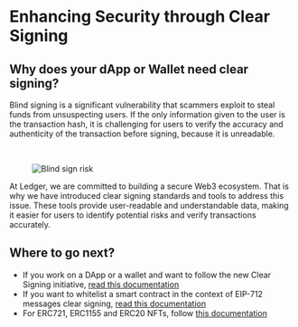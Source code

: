 # Enhancing Security through Clear Signing


## Why does your dApp or Wallet need clear signing?

Blind signing is a significant vulnerability that scammers exploit to steal funds from unsuspecting users. If the only information given to the user is the transaction hash, it is challenging for users to verify the accuracy and authenticity of the transaction before signing, because it is unreadable.

<br/>

<div style={{width: "90%"}} className="center">
  <figure>
    <img src="/blind-signing-risk.png" alt="Blind sign risk"/>
  </figure>
</div>

At Ledger, we are committed to building a secure Web3 ecosystem. That is why we have introduced clear signing standards and tools to address this issue. These tools provide user-readable and understandable data, making it easier for users to identify potential risks and verify transactions accurately.

## Where to go next?

- If you work on a DApp or a wallet and want to follow the new Clear Signing initiative, [read this documentation](./erc7730)
- If you want to whitelist a smart contract in the context of EIP-712 messages clear signing, [read this documentation](./eip712)
- For ERC721, ERC1155 and ERC20 NFTs, follow [this documentation](./nft)